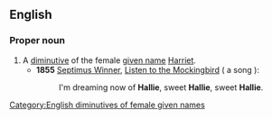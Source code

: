 {{also|hal'lie}}

==English==

===Proper noun===
{{en-proper noun}}

# A [[diminutive]] of the female [[given name]] [[Harriet]].
#* '''1855''' [[w:Septimus Winner|Septimus Winner]], [[w:Listen to the Mockingbird|Listen to the Mockingbird]] ( a song ):
#*: I'm dreaming now of '''Hallie''', sweet '''Hallie''', sweet '''Hallie'''.

[[Category:English diminutives of female given names]]